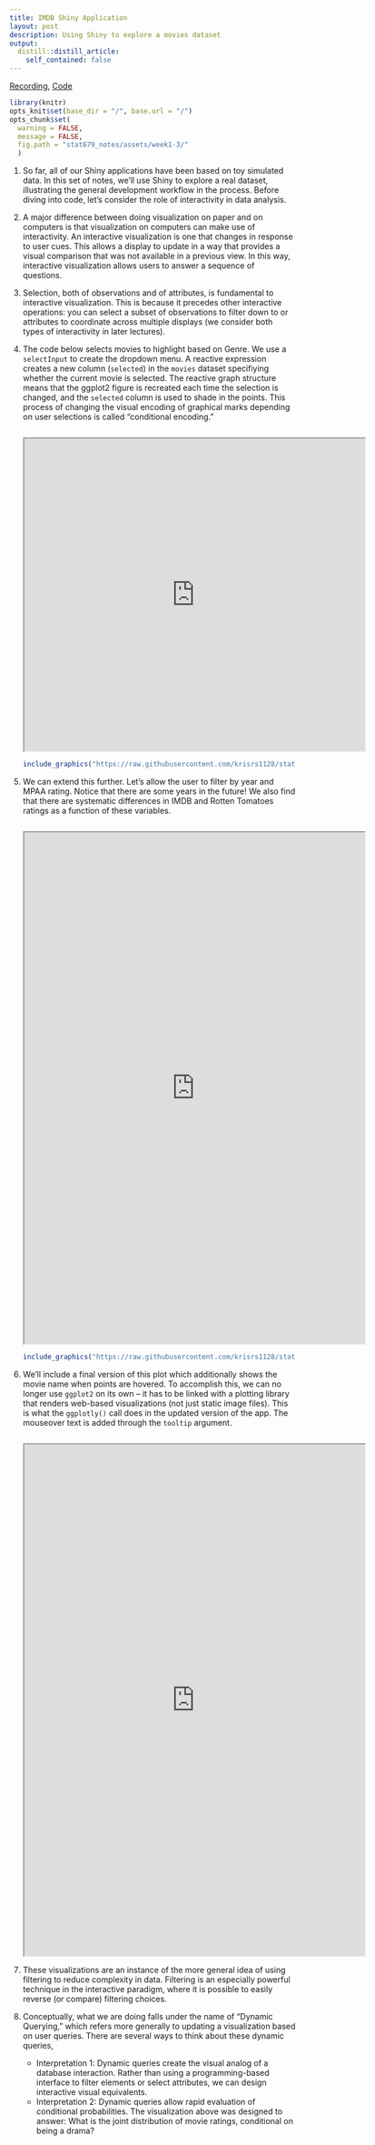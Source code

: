 ```yaml
---
title: IMDB Shiny Application
layout: post
description: Using Shiny to explore a movies dataset
output:
  distill::distill_article:
    self_contained: false
---
```



[Recording](https://mediaspace.wisc.edu/media/Week+2+-+3A+IMDB+Shiny+Application/1_yitx0198), [Code](https://github.com/krisrs1128/stat679_code/blob/main/notes/week2-3.Rmd)

```r
library(knitr)
opts_knit$set(base_dir = "/", base.url = "/")
opts_chunk$set(
  warning = FALSE,
  message = FALSE,
  fig.path = "stat679_notes/assets/week1-3/"
  )
```

1. So far, all of our Shiny applications have been based on toy simulated data.
In this set of notes, we'll use Shiny to explore a real dataset, illustrating
the general development workflow in the process. Before diving into code, let's
consider the role of interactivity in data analysis.

1. A major difference between doing visualization on paper and on computers is
that visualization on computers can make use of interactivity. An interactive
visualization is one that changes in response to user cues. This allows a
display to update in a way that provides a visual comparison that was not
available in a previous view. In this way, interactive visualization allows
users to answer a sequence of questions.

1. Selection, both of observations and of attributes, is fundamental to
interactive visualization. This is because it precedes other interactive
operations: you can select a subset of observations to filter down to or
attributes to coordinate across multiple displays (we consider both types of
interactivity in later lectures).

1. The code below selects movies to highlight based on Genre. We use a
`selectInput` to create the dropdown menu. A reactive expression creates a new
column (`selected`) in the `movies` dataset specifiying whether the current
movie is selected. The reactive graph structure means that the ggplot2 figure is
recreated each time the selection is changed, and the `selected` column is used
to shade in the points. This process of changing the visual encoding of
graphical marks depending on user selections is called "conditional encoding."

    ```r
    ```

    <iframe src="https://data-viz.it.wisc.edu/content/02971f81-3af5-4fdb-89d7-84a663778546/" allowfullscreen="" data-external="1" height=550 width=600></iframe>

    ```r
    include_graphics("https://raw.githubusercontent.com/krisrs1128/stat479_s22/main/_posts/2022-02-10-week04-03/figures/initial_imdb.png")
    ```

1. We can extend this further. Let's allow the user to filter by year and MPAA
rating. Notice that there are some years in the future! We also find that there
are systematic differences in IMDB and Rotten Tomatoes ratings as a function of
these variables.

    ```r
    ```

    <iframe src="https://data-viz.it.wisc.edu/content/9036974c-176a-4e9b-963d-c25eb45f5635/" allowfullscreen="" data-external="1" height=900 width=600></iframe>

    ```r
    include_graphics("https://raw.githubusercontent.com/krisrs1128/stat479_s22/main/_posts/2022-02-10-week04-03/figures/final_imdb.png")
    ```

1. We'll include a final version of this plot which additionally shows the movie
name when points are hovered. To accomplish this, we can no longer use `ggplot2`
on its own -- it has to be linked with a plotting library that renders web-based
visualizations (not just static image files). This is what the `ggplotly()` call
does in the updated version of the app. The mouseover text is added through the
`tooltip` argument.

    ```r
    ```

    <iframe src="https://data-viz.it.wisc.edu/content/2151742d-4b80-4200-9b91-55dda592a9f6/" allowfullscreen="" data-external="1" height=900 width=600></iframe>

1. These visualizations are an instance of the more general idea of using
filtering to reduce complexity in data. Filtering is an especially powerful
technique in the interactive paradigm, where it is possible to easily reverse
(or compare) filtering choices.

1. Conceptually, what we are doing falls under the name of "Dynamic Querying,"
which refers more generally to updating a visualization based on user queries.
There are several ways to think about these dynamic queries,

    * Interpretation 1: Dynamic queries create the visual analog of a database interaction. Rather than using a programming-based interface to filter elements or select attributes, we can design interactive visual equivalents.
    * Interpretation 2: Dynamic queries allow rapid evaluation of conditional probabilities. The visualization above was designed to answer: What is the joint distribution of movie ratings, conditional on being a drama?